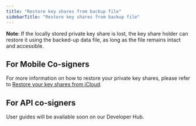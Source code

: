 ```yaml
---
title: "Restore key shares from backup file"
sidebarTitle: "Restore key shares from backup file"
---
```


**Note**: If the locally stored private key share is lost, the key share holder can restore it using the backed-up data file, as long as the file remains intact and accessible.

## For Mobile Co-signers

For more information on how to restore your private key shares, please refer to [Restore your key shares from iCloud](/cobo-guard/restore-your-key-shares-from-icloud).

## For API co-signers

User guides will be available soon on our Developer Hub.

